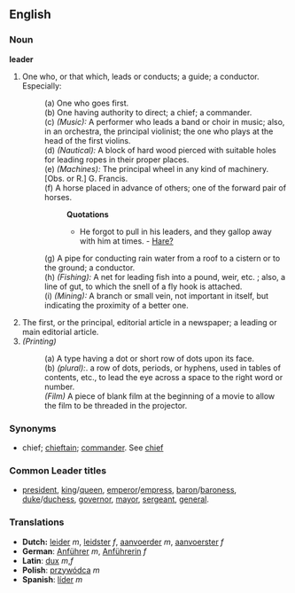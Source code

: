 ==English==
===Noun===
'''leader'''
#One who, or that which, leads or conducts; a guide; a conductor. Especially: 
#:(a) One who goes first. 
#:(b) One having authority to direct; a chief; a commander. 
#:(c) ''(Music):'' A performer who leads a band or choir in music; also, in an orchestra, the principal violinist; the one who plays at the head of the first violins. 
#:(d) ''(Nautical):'' A block of hard wood pierced with suitable holes for leading ropes in their proper places. 
#:(e) ''(Machines):'' The principal wheel in any kind of machinery. [Obs. or R.] G. Francis. 
#:(f) A horse placed in advance of others; one of the forward pair of horses.
#::'''Quotations'''
#::* He forgot to pull in his leaders, and they gallop away with him at times. - [[Hare?]]
#:(g) A pipe for conducting rain water from a roof to a cistern or to the ground; a conductor. 
#:(h) ''(Fishing):'' A net for leading fish into a pound, weir, etc. ; also, a line of gut, to which the snell of a fly hook is attached. 
#:(i) ''(Mining):'' A branch or small vein, not important in itself, but indicating the proximity of a better one.
#The first, or the principal, editorial article in a newspaper; a leading or main editorial article.
#''(Printing)'' 
#:(a) A type having a dot or short row of dots upon its face. 
#:(b) ''(plural):''. a row of dots, periods, or hyphens, used in tables of contents, etc., to lead the eye across a space to the right word or number. 
#:''(Film)'' A piece of blank film at the beginning of a movie to allow the film to be threaded in the projector.
===Synonyms===
*chief; [[chieftain]]; [[commander]]. See [[chief]]

===Common Leader titles===
*[[president]], [[king]]/[[queen]], [[emperor]]/[[empress]], [[baron]]/[[baroness]], [[duke]]/[[duchess]], [[governor]], [[mayor]], [[sergeant]], [[general]].
===Translations===
*'''Dutch:''' [[leider]] ''m'', [[leidster]] ''f'', [[aanvoerder]] ''m'', [[aanvoerster]] ''f''
*'''German''': [[Anführer]] ''m'', [[Anführerin]] ''f''
*'''Latin''': [[dux]] ''m'',''f''
*'''Polish''': [[przywódca]] ''m''
*'''Spanish''': [[líder]] ''m''